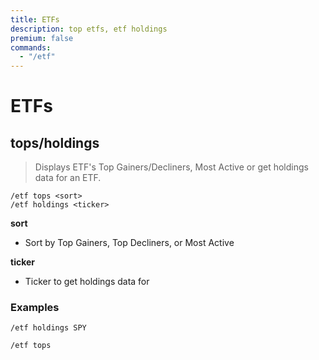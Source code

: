 ```yaml
---
title: ETFs
description: top etfs, etf holdings
premium: false
commands:
  - "/etf"
---
```


# ETFs

## tops/holdings

> Displays ETF's Top Gainers/Decliners, Most Active or get holdings data for an ETF.

```format
/etf tops <sort>
/etf holdings <ticker>
```

**sort**
- Sort by Top Gainers, Top Decliners, or Most Active

**ticker**
- Ticker to get holdings data for

### Examples

```
/etf holdings SPY
```

```
/etf tops
```
